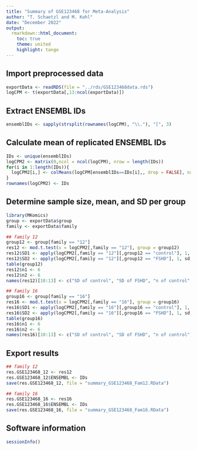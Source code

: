 ```yaml
---
title: "Summary of GSE123468 for Meta-Analysis"
author: "T. Schaetzl and M. Kohl"
date: "December 2022"
output:
  rmarkdown::html_document:
    toc: true
    theme: united
    highlight: tango
---
```



## Import preprocessed data

```r
exportData <- readRDS(file = "../rds/GSE123468data.rds")
logCPM <- t(exportData[,13:ncol(exportData)])
```


## Extract ENSEMBL IDs

```r
ensemblIDs <- sapply(strsplit(rownames(logCPM), "\\."), "[", 3)
```


## Calculate mean of replicated ENSEMBL IDs

```r
IDs <- unique(ensemblIDs)
logCPM2 <- matrix(0,ncol = ncol(logCPM), nrow = length(IDs))
for(i in 1:length(IDs)){
  logCPM2[i,] <- colMeans(logCPM[ensemblIDs==IDs[i],, drop = FALSE], na.rm = TRUE)
}
rownames(logCPM2) <- IDs
```


## Determine sample size, mean, and SD per group

```r
library(MKomics)
group <- exportData$group
family <- exportData$family

## family 12
group12 <- group[family == "12"]
res12 <- mod.t.test(x = logCPM2[,family == "12"], group = group12)
res12$SD1 <- apply(logCPM2[,family == "12"][,group12 == "control"], 1, sd, na.rm = TRUE)
res12$SD2 <- apply(logCPM2[,family == "12"][,group12 == "FSHD"], 1, sd, na.rm = TRUE)
table(group12)
res12$n1 <- 6
res12$n2 <- 6
names(res12)[10:13] <- c("SD of control", "SD of FSHD", "n of control", "n of FSHD")

## family 16
group16 <- group[family == "16"]
res16 <- mod.t.test(x = logCPM2[,family == "16"], group = group16)
res16$SD1 <- apply(logCPM2[,family == "16"][,group16 == "control"], 1, sd, na.rm = TRUE)
res16$SD2 <- apply(logCPM2[,family == "16"][,group16 == "FSHD"], 1, sd, na.rm = TRUE)
table(group16)
res16$n1 <- 6
res16$n2 <- 6
names(res16)[10:13] <- c("SD of control", "SD of FSHD", "n of control", "n of FSHD")
```


## Export results

```r
## family 12
res.GSE123468_12 <- res12
res.GSE123468_12$ENSEMBL <- IDs
save(res.GSE123468_12, file = "summary_GSE123468_Fam12.RData")

## family 16
res.GSE123468_16 <- res16
res.GSE123468_16$ENSEMBL <- IDs
save(res.GSE123468_16, file = "summary_GSE123468_Fam16.RData")
```


## Software information

```r
sessionInfo()
```
